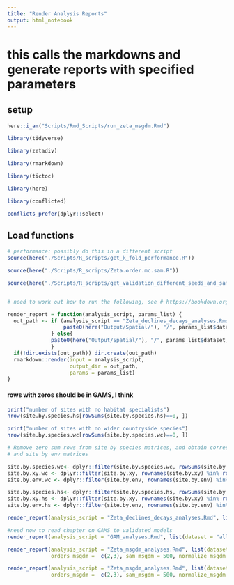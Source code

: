 ```yaml
---
title: "Render Analysis Reports"
output: html_notebook
---
```

 

# this calls the markdowns and generate reports with specified parameters

## setup
```r

here::i_am("Scripts/Rmd_Scripts/run_zeta_msgdm.Rmd")

library(tidyverse)

library(zetadiv)

library(rmarkdown)

library(tictoc)

library(here)

library(conflicted)

conflicts_prefer(dplyr::select)
```


##  Load functions
```r

# performance: possibly do this in a different script
source(here("./Scripts/R_scripts/get_k_fold_performance.R"))

source(here("./Scripts/R_scripts/Zeta.order.mc.sam.R"))

source(here("./Scripts/R_scripts/get_validation_different_seeds_and_samps.R"))


# need to work out how to run the following, see # https://bookdown.org/yihui/rmarkdown/params-knit.html#knit-with-custom-parameters

render_report = function(analysis_script, params_list) {
  out_path <- if (analysis_script == "Zeta_declines_decays_analyses.Rmd"){
                  paste0(here("Output/Spatial/"), "/", params_list$dataset, "_" , "declines_and_decays", "/")
              } else{
              paste0(here("Output/Spatial/"), "/", params_list$dataset, "_" , params_list$normalize_msgdm)
              }
  if(!dir.exists(out_path)) dir.create(out_path)
  rmarkdown::render(input = analysis_script,
                    output_dir = out_path,
                    params = params_list)
}
```


#### rows with zeros should be in GAMS, I think
```r

print("number of sites with no habitat specialists")
nrow(site.by.species.hs[rowSums(site.by.species.hs)==0, ])

print("number of sites with no wider countryside species")
nrow(site.by.species.wc[rowSums(site.by.species.wc)==0, ])

# Remove zero sum rows from site by species matrices, and obtain corresponding site by xy 
# and site by env matrices

site.by.species.wc<- dplyr::filter(site.by.species.wc, rowSums(site.by.species.wc) > 0)
site.by.xy.wc <- dplyr::filter(site.by.xy, rownames(site.by.xy) %in% rownames(site.by.species.wc))
site.by.env.wc <- dplyr::filter(site.by.env, rownames(site.by.env) %in% rownames(site.by.species.wc))

site.by.species.hs<- dplyr::filter(site.by.species.hs, rowSums(site.by.species.hs) > 0)
site.by.xy.hs <- dplyr::filter(site.by.xy, rownames(site.by.xy) %in% rownames(site.by.species.hs))
site.by.env.hs <- dplyr::filter(site.by.env, rownames(site.by.env) %in% rownames(site.by.species.hs))
```


```r
render_report(analysis_script = "Zeta_declines_decays_analyses.Rmd", list(dataset = "all_species", sam_ddecay = 200))

#need now to read chapter on GAMS to validated models
render_report(analysis_script = "GAM_analyses.Rmd", list(dataset = "all_species"))

render_report(analysis_script = "Zeta_msgdm_analyses.Rmd", list(dataset = "all_species",  
              orders_msgdm =  c(2,3), sam_msgdm = 500, normalize_msgdm = "Sorensen"))

render_report(analysis_script = "Zeta_msgdm_analyses.Rmd", list(dataset = "all_species",  
              orders_msgdm =  c(2,3), sam_msgdm = 500, normalize_msgdm = "Simpson"))
```


